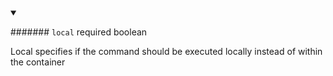 
<details className="config-field" data-expandable="false" open>
<summary>

####### `local` <span class="config-field-required" data-required="false">required</span> <span class="config-field-type">boolean</span> <span class="config-field-default"></span>

Local specifies if the command should be executed locally instead of within the
container

</summary>



</details>

